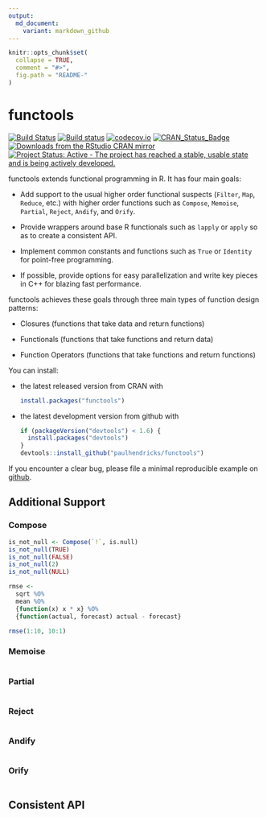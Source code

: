 ```yaml
---
output:
  md_document:
    variant: markdown_github
---
```


<!-- README.md is generated from README.Rmd. Please edit that file -->

```r
knitr::opts_chunk$set(
  collapse = TRUE,
  comment = "#>",
  fig.path = "README-"
)
```

# functools

[![Build Status](https://travis-ci.org/paulhendricks/functools.png?branch=master)](https://travis-ci.org/paulhendricks/functools)
[![Build status](https://ci.appveyor.com/api/projects/status/au9ww7v8mhgr59s8/branch/master?svg=true)](https://ci.appveyor.com/project/paulhendricks/functools/branch/master)
[![codecov.io](http://codecov.io/github/paulhendricks/functools/coverage.svg?branch=master)](http://codecov.io/github/paulhendricks/functools?branch=master)
[![CRAN_Status_Badge](http://www.r-pkg.org/badges/version/functools)](http://cran.r-project.org/package=functools)
[![Downloads from the RStudio CRAN mirror](http://cranlogs.r-pkg.org/badges/functools)](http://cran.rstudio.com/package=functools)
[![Project Status: Active - The project has reached a stable, usable state and is being actively developed.](http://www.repostatus.org/badges/0.1.0/active.svg)](http://www.repostatus.org/#active)

functools extends functional programming in R. It has four main goals:

* Add support to the usual higher order functional suspects (`Filter`, `Map`, `Reduce`, etc.) with higher order functions such as `Compose`, `Memoise`, `Partial`, `Reject`, `Andify`, and `Orify`.

* Provide wrappers around base R functionals such as `lapply` or `apply` so as to create a consistent API.

* Implement common constants and functions such as `True` or `Identity` for point-free programming.

* If possible, provide options for easy parallelization and write key pieces in C++ for blazing fast performance.

functools achieves these goals through three main types of function design patterns:

* Closures (functions that take data and return functions)

* Functionals (functions that take functions and return data)

* Function Operators (functions that take functions and return functions)

You can install:

* the latest released version from CRAN with

    ```R
    install.packages("functools")
    ````

* the latest development version from github with

    ```R
    if (packageVersion("devtools") < 1.6) {
      install.packages("devtools")
    }
    devtools::install_github("paulhendricks/functools")
    ```

If you encounter a clear bug, please file a minimal reproducible example on [github](https://github.com/paulhendricks/functools/issues).

## Additional Support

### Compose

```R
is_not_null <- Compose(`!`, is.null)
is_not_null(TRUE)
is_not_null(FALSE)
is_not_null(2)
is_not_null(NULL)

rmse <- 
  sqrt %O% 
  mean %O% 
  {function(x) x * x} %O% 
  {function(actual, forecast) actual - forecast}

rmse(1:10, 10:1)
```

### Memoise

```R

```

### Partial

```R

```
### Reject

```R

```
### Andify

```R

```

### Orify

```R

```

## Consistent API

```R

```
